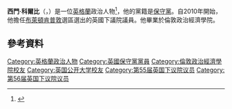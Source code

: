 {{noteTA|G1=PoliticiansUK|G2=UK Places}}
'''西門·科爾比'''（{{lang-en|Simon Kirby}}，{{bd|1964年|12月22日}}）是一位[[英格蘭|英格蘭]]政治人物<ref>{{Cite web |url=http://www.ukwhoswho.com/view/article/oupww/whoswho/U251406/ |title=存档副本 |accessdate=2016-03-09 |archive-date=2020-02-19 |archive-url=https://web.archive.org/web/20200219013335/https://www.ukwhoswho.com/view/10.1093/ww/9780199540884.001.0001/ww-9780199540884-e-251406 |dead-url=no }}</ref>，他的黨籍是[[保守黨_(英國)|保守黨]]。自2010年開始，他擔任[[布萊頓肯普敦_(英國國會選區)|布萊頓肯普敦]]選區選出的英國下議院議員。他畢業於倫敦政治經濟學院。
==參考資料==
{{Reflist}}
{{DEFAULTSORT:Kirby, Simon}}
[[Category:英格蘭政治人物|Category:英格蘭政治人物]]
[[Category:英國保守黨黨員|Category:英國保守黨黨員]]
[[Category:倫敦政治經濟學院校友|Category:倫敦政治經濟學院校友]]
[[Category:英国公开大学校友|Category:英国公开大学校友]]
[[Category:第55届英国下议院议员|Category:第55届英国下议院议员]]
[[Category:第56届英国下议院议员|Category:第56届英国下议院议员]]